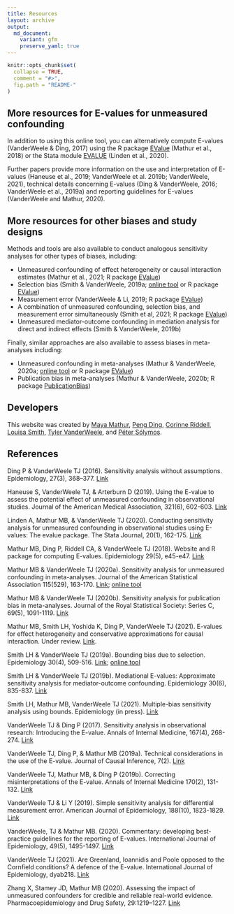 ```yaml
---
title: Resources
layout: archive
output:
  md_document:
    variant: gfm
    preserve_yaml: true
---
```


```r
knitr::opts_chunk$set(
  collapse = TRUE,
  comment = "#>",
  fig.path = "README-"
)
```

## More resources for E-values for unmeasured confounding

In addition to using this online tool, you can alternatively compute E-values (VanderWeele & Ding, 2017) using the R package [EValue](https://cran.r-project.org/web/packages/EValue/index.html) (Mathur et al., 2018) or the Stata module [EVALUE](https://ideas.repec.org/c/boc/bocode/s458592.html) (Linden et al., 2020).

Further papers provide more information on the use and interpretation of E-values (Haneuse et al., 2019; VanderWeele et al. 2019b; VanderWeele, 2021), technical details concerning E-values (Ding & VanderWeele, 2016; VanderWeele et al., 2019a) and reporting guidelines for E-values (VanderWeele and Mathur, 2020).

## More resources for other biases and study designs

Methods and tools are also available to conduct analogous sensitivity analyses for other types of biases, including:

- Unmeasured confounding of effect heterogeneity or causal interaction estimates (Mathur et al., 2021; R package [EValue](https://cran.r-project.org/web/packages/EValue/index.html))
- Selection bias (Smith & VanderWeele, 2019a; [online tool](https://www.selection-bias.louisahsmith.com/) or R package [EValue](https://cran.r-project.org/web/packages/EValue/index.html))
- Measurement error (VanderWeele & Li, 2019; R package [EValue](https://cran.r-project.org/web/packages/EValue/index.html))
- A combination of unmeasured confounding, selection bias, and measurement error simultaneously (Smith et al, 2021; R package [EValue](https://cran.r-project.org/web/packages/EValue/index.html))
- Unmeasured mediator-outcome confounding in mediation analysis for direct and indirect effects (Smith & VanderWeele, 2019b)


Finally, similar approaches are also available to assess biases in meta-analyses including:

- Unmeasured confounding in meta-analyses (Mathur & VanderWeele, 2020a; [online tool](http://www.evalue-calculator.com/meta/) or R package [EValue](https://cran.r-project.org/web/packages/EValue/index.html))
- Publication bias in meta-analyses (Mathur & VanderWeele, 2020b; R package [PublicationBias](https://cran.r-project.org/web/packages/PublicationBias/index.html))

## Developers

This website was created by 
[Maya Mathur](https://www.mayamathur.com/), 
[Peng Ding](https://sites.google.com/site/pengdingpku/), 
[Corinne Riddell](https://sph.berkeley.edu/corinne-riddell-phd), 
[Louisa Smith](https://www.louisahsmith.com/), 
[Tyler VanderWeele](https://www.hsph.harvard.edu/tyler-vanderweele/tools-and-tutorials/), and
[Péter Sólymos](https://peter.solymos.org/).

## References

Ding P & VanderWeele TJ (2016). Sensitivity analysis without assumptions. Epidemiology, 27(3), 368–377. [Link](https://www.ncbi.nlm.nih.gov/pmc/articles/PMC4820664/)

Haneuse S, VanderWeele TJ, & Arterburn D (2019). Using the E-value to assess the potential effect of unmeasured confounding in observational studies. Journal of the American Medical Association, 321(6), 602-603. [Link](https://jamanetwork.com/journals/jama/fullarticle/2723079?casa_token=vP0UXdEX4HAAAAAA:y0GoUYecb4QvGnn23FNxpnOsBu5Z70-DW1apD84XqPWNL0kXYDXlT5hQVweAUZVh6zJe9BU_sA)

Linden A, Mathur MB, & VanderWeele TJ (2020). Conducting sensitivity analysis for unmeasured confounding in observational studies using E-values: The evalue package. The Stata Journal, 20(1), 162-175. [Link](https://journals.sagepub.com/doi/abs/10.1177/1536867X20909696)

Mathur MB, Ding P, Riddell CA, & VanderWeele TJ (2018). Website and R package for computing E-values. Epidemiology 29(5), e45-e47. [Link](https://www.ncbi.nlm.nih.gov/pmc/articles/PMC6066405/)

Mathur MB & VanderWeele TJ (2020a). Sensitivity analysis for unmeasured confounding in meta-analyses. Journal of the American Statistical Association 115(529), 163-170. [Link](https://www.tandfonline.com/doi/full/10.1080/01621459.2018.1529598); [online tool](http://www.evalue-calculator.com/meta/)

Mathur MB & VanderWeele TJ (2020b). Sensitivity analysis for publication bias in meta-analyses. Journal of the Royal Statistical Society: Series C, 69(5), 1091-1119. [Link](https://rss.onlinelibrary.wiley.com/doi/10.1111/rssc.12440)

Mathur MB, Smith LH, Yoshida K, Ding P, VanderWeele TJ (2021). E-values for effect heterogeneity and conservative approximations for causal interaction. Under review. [Link](https://osf.io/h6pru/).

Smith LH & VanderWeele TJ (2019a). Bounding bias due to selection. Epidemiology 30(4), 509-516. [Link](https://www.ncbi.nlm.nih.gov/pmc/articles/PMC6553568/); [online tool](http://www.selection-bias.com/)

Smith LH & VanderWeele TJ (2019b). Mediational E-values: Approximate sensitivity analysis for mediator-outcome confounding. Epidemiology 30(6), 835-837. [Link](https://journals.lww.com/epidem/Fulltext/2019/11000/Mediational_E_values__Approximate_Sensitivity.9.aspx)

Smith LH, Mathur MB, VanderWeele TJ (2021). Multiple-bias sensitivity analysis using bounds. Epidemiology (in press). [Link](https://arxiv.org/abs/2005.02908)

VanderWeele TJ & Ding P (2017). Sensitivity analysis in observational research: Introducing the E-value. Annals of Internal Medicine, 167(4), 268-274. [Link](https://annals.org/aim/fullarticle/2643434/sensitivity-analysis-observational-research-introducing-e-value)

VanderWeele TJ, Ding P, & Mathur MB (2019a). Technical considerations in the use of the E-value. Journal of Causal Inference, 7(2). [Link](https://www.degruyter.com/view/journals/jci/7/2/article-20180007.xml)

VanderWeele TJ, Mathur MB, & Ding P (2019b). Correcting misinterpretations of the E-value. Annals of Internal Medicine 170(2), 131-132. [Link](https://annals.org/aim/article-abstract/2719984/correcting-misinterpretations-e-value)

VanderWeele TJ & Li Y (2019). Simple sensitivity analysis for differential measurement error. American Journal of Epidemiology, 188(10), 1823-1829. [Link](https://academic.oup.com/aje/article/188/10/1823/5506602?casa_token=5ZyiVJp9_5UAAAAA:40rpOH1mRz0IDeRJ35atRRk9x6MJgIHMNOxLCcsnfouzN3qWXrght0XVWNIHQcRwWP1Bhgl8vY9B)

VanderWeele, TJ & Mathur MB. (2020). Commentary: developing best-practice guidelines for the reporting of E-values. International Journal of Epidemiology, 49(5), 1495-1497. [Link](https://academic.oup.com/ije/article/49/5/1495/5879832)

VanderWeele TJ (2021). Are Greenland, Ioannidis and Poole opposed to the Cornfield conditions? A defence of the E-value. International Journal of Epidemiology, dyab218. [Link](https://doi.org/10.1093/ije/dyab218)

Zhang X, Stamey JD, Mathur MB (2020). Assessing the impact of unmeasured confounders for credible and reliable real-world evidence. Pharmacoepidemiology and Drug Safety, 29:1219–1227. [Link](https://osf.io/fe4gs)
